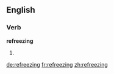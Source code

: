 ==English==

===Verb===
'''refreezing'''

# {{third-person singular of|refreeze}}

[[de:refreezing]]
[[fr:refreezing]]
[[zh:refreezing]]